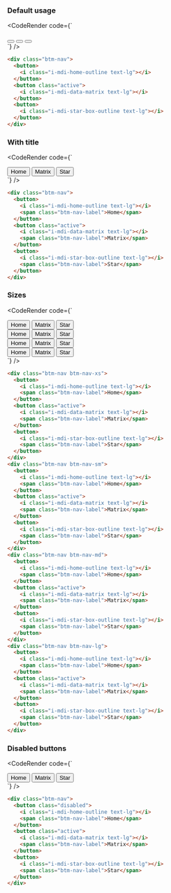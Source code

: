 
### Default usage

<CodeRender code={`
<div class="btm-nav relative">
  <button>
    <i class="i-mdi-home-outline text-lg"></i>
  </button>
  <button class="active">
    <i class="i-mdi-data-matrix text-lg"></i>
  </button>
  <button>
    <i class="i-mdi-star-box-outline text-lg"></i>
  </button>
</div>
`} />

```html
<div class="btm-nav">
  <button>
    <i class="i-mdi-home-outline text-lg"></i>
  </button>
  <button class="active">
    <i class="i-mdi-data-matrix text-lg"></i>
  </button>
  <button>
    <i class="i-mdi-star-box-outline text-lg"></i>
  </button>
</div>
```

### With title

<CodeRender code={`
<div class="btm-nav relative">
  <button>
    <i class="i-mdi-home-outline text-lg"></i>
    <span class="btm-nav-label">Home</span>
  </button>
  <button class="active">
    <i class="i-mdi-data-matrix text-lg"></i>
    <span class="btm-nav-label">Matrix</span>
  </button>
  <button>
    <i class="i-mdi-star-box-outline text-lg"></i>
    <span class="btm-nav-label">Star</span>
  </button>
</div>
`} />

```html
<div class="btm-nav">
  <button>
    <i class="i-mdi-home-outline text-lg"></i>
    <span class="btm-nav-label">Home</span>
  </button>
  <button class="active">
    <i class="i-mdi-data-matrix text-lg"></i>
    <span class="btm-nav-label">Matrix</span>
  </button>
  <button>
    <i class="i-mdi-star-box-outline text-lg"></i>
    <span class="btm-nav-label">Star</span>
  </button>
</div>
```

### Sizes

<CodeRender code={`
<div class="btm-nav btm-nav-xs relative">
  <button>
    <i class="i-mdi-home-outline text-lg"></i>
    <span class="btm-nav-label">Home</span>
  </button>
  <button class="active">
    <i class="i-mdi-data-matrix text-lg"></i>
    <span class="btm-nav-label">Matrix</span>
  </button>
  <button>
    <i class="i-mdi-star-box-outline text-lg"></i>
    <span class="btm-nav-label">Star</span>
  </button>
</div>
<div class="btm-nav btm-nav-sm relative">
  <button>
    <i class="i-mdi-home-outline text-lg"></i>
    <span class="btm-nav-label">Home</span>
  </button>
  <button class="active">
    <i class="i-mdi-data-matrix text-lg"></i>
    <span class="btm-nav-label">Matrix</span>
  </button>
  <button>
    <i class="i-mdi-star-box-outline text-lg"></i>
    <span class="btm-nav-label">Star</span>
  </button>
</div>
<div class="btm-nav btm-nav-md relative">
  <button>
    <i class="i-mdi-home-outline text-lg"></i>
    <span class="btm-nav-label">Home</span>
  </button>
  <button class="active">
    <i class="i-mdi-data-matrix text-lg"></i>
    <span class="btm-nav-label">Matrix</span>
  </button>
  <button>
    <i class="i-mdi-star-box-outline text-lg"></i>
    <span class="btm-nav-label">Star</span>
  </button>
</div>
<div class="btm-nav btm-nav-lg relative">
  <button>
    <i class="i-mdi-home-outline text-lg"></i>
    <span class="btm-nav-label">Home</span>
  </button>
  <button class="active">
    <i class="i-mdi-data-matrix text-lg"></i>
    <span class="btm-nav-label">Matrix</span>
  </button>
  <button>
    <i class="i-mdi-star-box-outline text-lg"></i>
    <span class="btm-nav-label">Star</span>
  </button>
</div>
`} />

```html
<div class="btm-nav btm-nav-xs">
  <button>
    <i class="i-mdi-home-outline text-lg"></i>
    <span class="btm-nav-label">Home</span>
  </button>
  <button class="active">
    <i class="i-mdi-data-matrix text-lg"></i>
    <span class="btm-nav-label">Matrix</span>
  </button>
  <button>
    <i class="i-mdi-star-box-outline text-lg"></i>
    <span class="btm-nav-label">Star</span>
  </button>
</div>
<div class="btm-nav btm-nav-sm">
  <button>
    <i class="i-mdi-home-outline text-lg"></i>
    <span class="btm-nav-label">Home</span>
  </button>
  <button class="active">
    <i class="i-mdi-data-matrix text-lg"></i>
    <span class="btm-nav-label">Matrix</span>
  </button>
  <button>
    <i class="i-mdi-star-box-outline text-lg"></i>
    <span class="btm-nav-label">Star</span>
  </button>
</div>
<div class="btm-nav btm-nav-md">
  <button>
    <i class="i-mdi-home-outline text-lg"></i>
    <span class="btm-nav-label">Home</span>
  </button>
  <button class="active">
    <i class="i-mdi-data-matrix text-lg"></i>
    <span class="btm-nav-label">Matrix</span>
  </button>
  <button>
    <i class="i-mdi-star-box-outline text-lg"></i>
    <span class="btm-nav-label">Star</span>
  </button>
</div>
<div class="btm-nav btm-nav-lg">
  <button>
    <i class="i-mdi-home-outline text-lg"></i>
    <span class="btm-nav-label">Home</span>
  </button>
  <button class="active">
    <i class="i-mdi-data-matrix text-lg"></i>
    <span class="btm-nav-label">Matrix</span>
  </button>
  <button>
    <i class="i-mdi-star-box-outline text-lg"></i>
    <span class="btm-nav-label">Star</span>
  </button>
</div>
```

### Disabled buttons

<CodeRender code={`
<div class="btm-nav relative">
  <button class="disabled">
    <i class="i-mdi-home-outline text-lg"></i>
    <span class="btm-nav-label">Home</span>
  </button>
  <button class="active">
    <i class="i-mdi-data-matrix text-lg"></i>
    <span class="btm-nav-label">Matrix</span>
  </button>
  <button>
    <i class="i-mdi-star-box-outline text-lg"></i>
    <span class="btm-nav-label">Star</span>
  </button>
</div>
`} />

```html
<div class="btm-nav">
  <button class="disabled">
    <i class="i-mdi-home-outline text-lg"></i>
    <span class="btm-nav-label">Home</span>
  </button>
  <button class="active">
    <i class="i-mdi-data-matrix text-lg"></i>
    <span class="btm-nav-label">Matrix</span>
  </button>
  <button>
    <i class="i-mdi-star-box-outline text-lg"></i>
    <span class="btm-nav-label">Star</span>
  </button>
</div>
```